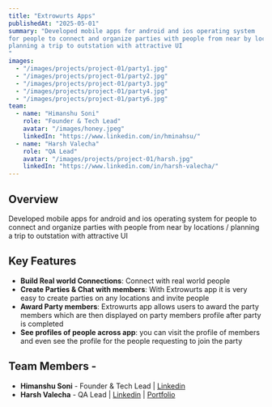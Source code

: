 ---
title: "Extrowurts Apps"
publishedAt: "2025-05-01"
summary: "Developed mobile apps for android and ios operating system 
for people to connect and organize parties with people from near by locations /
planning a trip to outstation with attractive UI 
"
images:
  - "/images/projects/project-01/party1.jpg"
  - "/images/projects/project-01/party2.jpg"
  - "/images/projects/project-01/party3.jpg"
  - "/images/projects/project-01/party4.jpg"
  - "/images/projects/project-01/party6.jpg"
team:
  - name: "Himanshu Soni"
    role: "Founder & Tech Lead"
    avatar: "/images/honey.jpeg"
    linkedIn: "https://www.linkedin.com/in/hminahsu/"
  - name: "Harsh Valecha"
    role: "QA Lead"
    avatar: "/images/projects/project-01/harsh.jpg"
    linkedIn: "https://www.linkedin.com/in/harsh-valecha/"
---

## Overview

Developed mobile apps for android and ios operating system 
for people to connect and organize parties with people from near by locations /
planning a trip to outstation with attractive UI

## Key Features

- **Build Real world Connections**: Connect with real world people
- **Create Parties & Chat with members**: With Extrowurts app it is very easy to create parties on any locations and invite people
- **Award Party members**: Extrowurts app allows users to award the party members which are then displayed on party members profile after party is completed
- **See profiles of people across app**: you can visit the profile of members and even see the profile for the people requesting to join the party

## Team Members -

- **Himanshu Soni** - Founder & Tech Lead | [Linkedin](https://www.linkedin.com/in/hminahsu/)
- **Harsh Valecha** - QA Lead | [Linkedin](https://www.linkedin.com/in/harsh-valecha/) | [Portfolio](https://harshvalecha.pythonanywhere.com/)